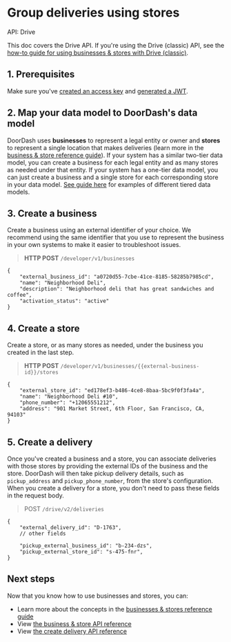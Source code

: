 

# Group deliveries using stores

API: Drive

This doc covers the Drive API. If you're using the Drive (classic) API, see the [how-to guide for using businesses & stores with Drive (classic)](/en-US/docs/drive_classic/how_to/use_businesses_and_stores_api).

## 1. Prerequisites[​](#1-prerequisites "Direct link to heading")

Make sure you've [created an access key](/en-US/docs/drive/how_to/manage_credentials) and [generated a JWT](/en-US/docs/drive/how_to/JWTs).

## 2. Map your data model to DoorDash's data model[​](#2-map-your-data-model-to-doordashs-data-model "Direct link to heading")

DoorDash uses **businesses** to represent a legal entity or owner and **stores** to represent a single location that makes deliveries (learn more in the [business & store reference guide](/en-US/docs/drive/reference/businesses_and_stores)). If your system has a similar two-tier data model, you can create a business for each legal entity and as many stores as needed under that entity. If your system has a one-tier data model, you can just create a business and a single store for each corresponding store in your data model. [See guide here](https://developer.doordash.com/en-US/docs/drive/how_to/build_for_restaurants/#a-onboarding) for examples of different tiered data models.

## 3. Create a business[​](#3-create-a-business "Direct link to heading")

Create a business using an external identifier of your choice. We recommend using the same identifier that you use to represent the business in your own systems to make it easier to troubleshoot issues.

> **HTTP POST** `/developer/v1/businesses`

```
{  
    "external_business_id": "a0720d55-7cbe-41ce-8185-58285b7985cd",  
    "name": "Neighborhood Deli",  
    "description": "Neighborhood deli that has great sandwiches and coffee",  
    "activation_status": "active"  
}  

```

## 4. Create a store[​](#4-create-a-store "Direct link to heading")

Create a store, or as many stores as needed, under the business you created in the last step.

> **HTTP POST** `/developer/v1/businesses/{{external-business-id}}/stores`

```
{  
    "external_store_id": "ed178ef3-b486-4ce8-8baa-5bc9f0f3fa4a",  
    "name": "Neighborhood Deli #10",  
    "phone_number": "+12065551212",  
    "address": "901 Market Street, 6th Floor, San Francisco, CA, 94103"  
}  

```

## 5. Create a delivery[​](#5-create-a-delivery "Direct link to heading")

Once you've created a business and a store, you can associate deliveries with those stores by providing the external IDs of the business and the store. DoorDash will then take pickup delivery details, such as `pickup_address` and `pickup_phone_number`, from the store's configuration. When you create a delivery for a store, you don't need to pass these fields in the request body.

> POST `/drive/v2/deliveries`

```
{  
    "external_delivery_id": "D-1763",  
    // other fields  
  
    "pickup_external_business_id": "b-234-dzs",  
    "pickup_external_store_id": "s-475-fnr",  
}  

```

## Next steps[​](#next-steps "Direct link to heading")

Now that you know how to use businesses and stores, you can:

* Learn more about the concepts in the [businesses & stores reference guide](/en-US/docs/drive/reference/businesses_and_stores)
* View [the business & store API reference](/en-US/api/drive#tag/business-and-stores)
* View [the create delivery API reference](/en-US/api/drive#operation/CreateDelivery)

